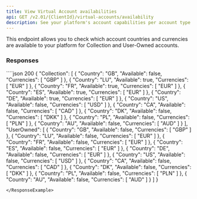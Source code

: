 ```yaml
---
title: View Virtual Account availabilities
api: GET /v2.01/{ClientId}/virtual-accounts/availability
description: See your platform's account capabilities per account type and country
---
```




This endpoint allows you to check which account countries and currencies are available to your platform for Collection and User-Owned accounts.

### Responses

<AccordionGroup>

<Accordion title="200" defaultOpen>

<CollectionResponse />

<UserOwnedResponse />

</Accordion>

</AccordionGroup>

<RequestExample>

<RestGetNoBody />
<PhpViewClientAvailabilities />
<NodeViewClientAvailabilities />
<RubyViewClientAvailabilities />
</RequestExample>

<ResponseExample>
````json 200
{
    "Collection": [
        {
            "Country": "GB",
            "Available": false,
            "Currencies": [
                "GBP"
            ]
        },
        {
            "Country": "LU",
            "Available": true,
            "Currencies": [
                "EUR"
            ]
        },
        {
            "Country": "FR",
            "Available": true,
            "Currencies": [
                "EUR"
            ]
        },
        {
            "Country": "ES",
            "Available": true,
            "Currencies": [
                "EUR"
            ]
        },
        {
            "Country": "DE",
            "Available": true,
            "Currencies": [
                "EUR"
            ]
        },
        {
            "Country": "US",
            "Available": false,
            "Currencies": [
                "USD"
            ]
        },
        {
            "Country": "CA",
            "Available": false,
            "Currencies": [
                "CAD"
            ]
        },
        {
            "Country": "DK",
            "Available": false,
            "Currencies": [
                "DKK"
            ]
        },
        {
            "Country": "PL",
            "Available": false,
            "Currencies": [
                "PLN"
            ]
        },
        {
            "Country": "AU",
            "Available": false,
            "Currencies": [
                "AUD"
            ]
        }
    ],
    "UserOwned": [
        {
            "Country": "GB",
            "Available": false,
            "Currencies": [
                "GBP"
            ]
        },
        {
            "Country": "LU",
            "Available": false,
            "Currencies": [
                "EUR"
            ]
        },
        {
            "Country": "FR",
            "Available": false,
            "Currencies": [
                "EUR"
            ]
        },
        {
            "Country": "ES",
            "Available": false,
            "Currencies": [
                "EUR"
            ]
        },
        {
            "Country": "DE",
            "Available": false,
            "Currencies": [
                "EUR"
            ]
        },
        {
            "Country": "US",
            "Available": false,
            "Currencies": [
                "USD"
            ]
        },
        {
            "Country": "CA",
            "Available": false,
            "Currencies": [
                "CAD"
            ]
        },
        {
            "Country": "DK",
            "Available": false,
            "Currencies": [
                "DKK"
            ]
        },
        {
            "Country": "PL",
            "Available": false,
            "Currencies": [
                "PLN"
            ]
        },
        {
            "Country": "AU",
            "Available": false,
            "Currencies": [
                "AUD"
            ]
        }
    ]
}

````
</ResponseExample>